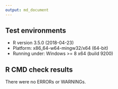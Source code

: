 ```yaml
---
output: md_document
---
```

## Test environments
* R version 3.5.0 (2018-04-23)
* Platform: x86_64-w64-mingw32/x64 (64-bit)
* Running under: Windows >= 8 x64 (build 9200)

## R CMD check results
There were no ERRORs or WARNINGs. 
